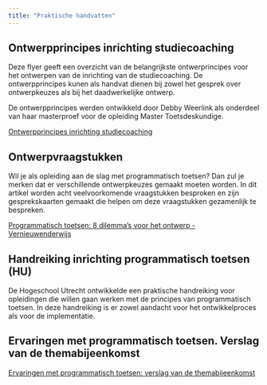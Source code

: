 ```yaml
---
title: "Praktische handvatten"
---
```


## Ontwerpprincipes inrichting studiecoaching 

Deze flyer geeft een overzicht van de belangrijkste ontwerprincipes voor het ontwerpen van de inrichting van de studiecoaching. De ontwerpprincipes kunen als handvat dienen bij zowel het gesprek over ontwerpkeuzes als bij het daadwerkelijke ontwerp.  

De ontwerpprincipes werden ontwikkeld door Debby Weerlink als onderdeel van haar masterproef voor de opleiding Master Toetsdeskundige. 

[Ontwerpprincipes inrichting studiecoaching](https://drive.google.com/file/d/1jD5OinQ3M25taTMn7reSwrUV5F4OUwh1/view?usp=share_link)

## Ontwerpvraagstukken 

Wil je als opleiding aan de slag met programmatisch toetsen? Dan zul je merken dat er verschillende ontwerpkeuzes gemaakt moeten worden. In dit artikel worden acht veelvoorkomende vraagstukken besproken en zijn gesprekskaarten gemaakt die helpen om deze vraagstukken gezamenlijk te bespreken. 

[Programmatisch toetsen: 8 dilemma's voor het ontwerp - Vernieuwenderwijs](https://www.vernieuwenderwijs.nl/programmatisch-toetsen-8-dilemmas/)

## Handreiking inrichting programmatisch toetsen (HU)

De Hogeschool Utrecht ontwikkelde een praktische handreiking voor opleidingen die willen gaan werken met de principes van programmatisch toetsen. In deze handreiking is er zowel aandacht voor het ontwikkelproces als voor de implementatie. 

## Ervaringen met programmatisch toetsen. Verslag van de themabijeenkomst

[Ervaringen met programmatisch toetsen: verslag van de themabijeenkomst](https://lerenvantoetsen.nl/ervaringen-met-programmatisch-toetsen-verslag-van-de-themabijeenkomst/)


